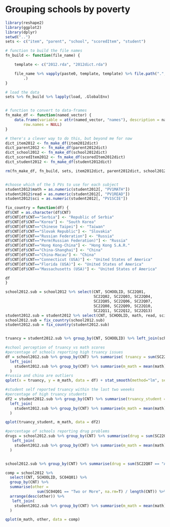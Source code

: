 Grouping schools by poverty
========================================================

```r
library(reshape2)
library(ggplot2)
library(dplyr)
setwd("..")
sets <- c("item", "parent", "school", "scoredItem", "student")

# function to build the file names
fn_build <- function(file_name) {

    template <- c("2012.rda", "2012dict.rda")

    file_name %>% vapply(paste0, template, template) %>% file.path(".", "data", 
        .)
}

# load the data
sets %>% fn_build %>% lapply(load, .GlobalEnv)


# function to convert to data-frames
fn_make_df <- function(named_vector) {
    data.frame(variable = attr(named_vector, "names"), description = named_vector, 
        row.names = NULL)
}

# there's a clever way to do this, but beyond me for naw
dict_item2012 <- fn_make_df(item2012dict)
dict_parent2012 <- fn_make_df(parent2012dict)
dict_school2012 <- fn_make_df(school2012dict)
dict_scoredItem2012 <- fn_make_df(scoredItem2012dict)
dict_student2012 <- fn_make_df(student2012dict)

rm(fn_make_df, fn_build, sets, item2012dict, parent2012dict, school2012dict, scoredItem2012dict, student2012dict)


#choose which of the 5 PVs to use for each subject
student2012$math = as.numeric(student2012[, "PV1MATH"])
student2012$read = as.numeric(student2012[, "PV1READ"])
student2012$sci = as.numeric(student2012[, "PV1SCIE"])
```

```r
fix_country = function(df) {
df$CNT = as.character(df$CNT)
df$CNT[df$CNT=="Serbia"] <- "Republic of Serbia"
df$CNT[df$CNT=="Korea"] <- "South Korea"
df$CNT[df$CNT=="Chinese Taipei"] <- "Taiwan"
df$CNT[df$CNT=="Slovak Republic"] <- "Slovakia"
df$CNT[df$CNT=="Russian Federation"] <- "Russia"
df$CNT[df$CNT=="Perm(Russian Federation)"] <- "Russia"
df$CNT[df$CNT=="Hong Kong-China"] <- "Hong Kong S.A.R."
df$CNT[df$CNT=="China-Shanghai"] <- "China"
df$CNT[df$CNT=="China-Macau"] <- "China"
df$CNT[df$CNT=="Connecticut (USA)"] <- "United States of America"
df$CNT[df$CNT=="Florida (USA)"] <- "United States of America"
df$CNT[df$CNT=="Massachusetts (USA)"] <- "United States of America"

df
}

```

```r
school2012.sub = school2012 %>% select(CNT, SCHOOLID, SC22Q01,
                                       SC22Q02, SC22Q03, SC22Q04,
                                       SC22Q05, SC22Q06, SC22Q07,
                                       SC22Q08, SC22Q09, SC22Q10,
                                       SC22Q11, SC22Q12, SC22Q13)
student2012.sub = student2012 %>% select(CNT, SCHOOLID, math, read, sci, ST08Q01, ST09Q01)
school2012.sub = fix_country(school2012.sub)
student2012.sub = fix_country(student2012.sub)


truancy = student2012.sub %>% group_by(CNT, SCHOOLID) %>% left_join(school2012.sub, by = c("CNT", "SCHOOLID"))
```

```r
#school perception of truancy vs math scores
#percentage of schools reporting high truancy issues
df = school2012.sub %>% group_by(CNT) %>% summarise( truancy = sum(SC22Q01 == "A lot", na.rm=T) / length(CNT) ) %>% arrange(desc(truancy)) %>% 
  left_join(
    student2012.sub %>% group_by(CNT) %>% summarise(m_math = mean(math))
  )
#russia and china are outliers
qplot(x = truancy, y = m_math, data = df) + stat_smooth(method="lm", se = FALSE)

#student self reported truancy within the last two weeeks
#percentage of high truancy students
df2 = student2012.sub %>% group_by(CNT) %>% summarise(truancy_student = sum(ST08Q01 == "Five or more times  " | ST08Q01 == "Three or four times  " | ST08Q01 == "One or two times  ", na.rm=T) / length(CNT)) %>% arrange(desc(truancy_student)) %>% 
  left_join(
    student2012.sub %>% group_by(CNT) %>% summarise(m_math = mean(math))
  )

qplot(truancy_student, m_math, data = df2)
```

```r
#percentage of schools reporting drug problems
drugs = school2012.sub %>% group_by(CNT) %>% summarise(drug = sum(SC22Q07 == "A lot" | SC22Q07 == "To some extent", na.rm=T) / length(CNT)) %>% arrange(desc(drug)) %>%
   left_join(
    student2012.sub %>% group_by(CNT) %>% summarise(m_math = mean(math))
  )


school2012.sub %>% group_by(CNT) %>% summarise(drug = sum(SC22Q07 == "A lot", na.rm=T) / length(CNT)) %>% arrange(desc(drug))
```

```r
comp = school2012 %>% 
  select(CNT, SCHOOLID, SC04Q01) %>% 
  group_by(CNT) %>%
  summarise(other = 
              sum(SC04Q01 == "Two or More", na.rm=T) / length(CNT)) %>% 
  arrange(desc(other)) %>%
   left_join(
    student2012.sub %>% group_by(CNT) %>% summarise(m_math = mean(math))
  )

qplot(m_math, other, data = comp)
```
